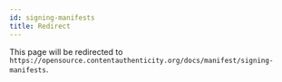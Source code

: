 ```yaml
---
id: signing-manifests
title: Redirect
---
```



<Redirect to="./manifest/signing-manifests" />

This page will be redirected to `https://opensource.contentauthenticity.org/docs/manifest/signing-manifests`.
